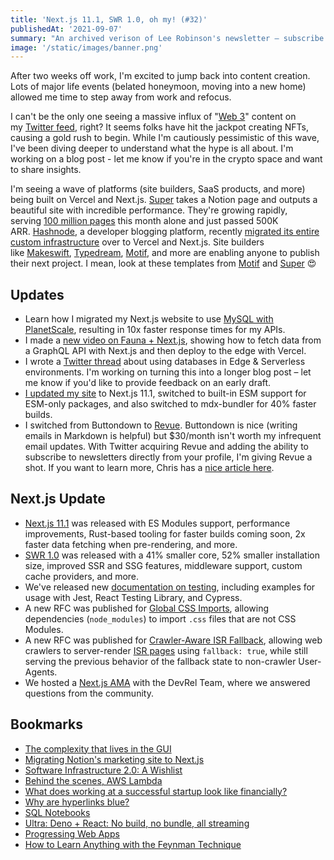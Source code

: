 ```yaml
---
title: 'Next.js 11.1, SWR 1.0, oh my! (#32)'
publishedAt: '2021-09-07'
summary: "An archived verison of Lee Robinson's newsletter – subscribe to get early access."
image: '/static/images/banner.png'
---
```


After two weeks off work, I'm excited to jump back into content creation. Lots of major life events (belated honeymoon, moving into a new home) allowed me time to step away from work and refocus.

I can't be the only one seeing a massive influx of "[Web 3](https://www.freecodecamp.org/news/what-is-web3/)" content on my [Twitter feed](https://twitter.com/hghmls/status/1433234653490683907), right? It seems folks have hit the jackpot creating NFTs, causing a gold rush to begin. While I'm cautiously pessimistic of this wave, I've been diving deeper to understand what the hype is all about. I'm working on a blog post - let me know if you're in the crypto space and want to share insights.

I'm seeing a wave of platforms (site builders, SaaS products, and more) being built on Vercel and Next.js. [Super](https://super.so/) takes a Notion page and outputs a beautiful site with incredible performance. They're growing rapidly, serving [100 million pages](https://twitter.com/TrillCyborg/status/1432404103611568133) this month alone and just passed 500K ARR. [Hashnode](https://townhall.hashnode.com/powerful-and-superfast-hashnode-blogs-now-powered-by-nextjs-11-and-vercel), a developer blogging platform, recently [migrated its entire custom infrastructure](https://townhall.hashnode.com/powerful-and-superfast-hashnode-blogs-now-powered-by-nextjs-11-and-vercel) over to Vercel and Next.js. Site builders like [Makeswift](https://www.makeswift.com/), [Typedream](https://typedream.com/), [Motif](https://motif.land/), and more are enabling anyone to publish their next project. I mean, look at these templates from [Motif](https://twitter.com/leeerob/status/1422762335442190338) and [Super](https://super.so/market) 😍

## Updates

- Learn how I migrated my Next.js website to use [MySQL with PlanetScale](/blog/mysql-planetscale), resulting in 10x faster response times for my APIs.
- I made a [new video on Fauna + Next.js](https://www.youtube.com/watch?v=92qPXQa_BUQ), showing how to fetch data from a GraphQL API with Next.js and then deploy to the edge with Vercel.
- I wrote a [Twitter thread](https://twitter.com/leeerob/status/1430177168307412998) about using databases in Edge & Serverless environments. I'm working on turning this into a longer blog post – let me know if you'd like to provide feedback on an early draft.
- [I updated my site](https://github.com/leerob/leerob.io/pull/354) to Next.js 11.1, switched to built-in ESM support for ESM-only packages, and also switched to mdx-bundler for 40% faster builds.
- I switched from Buttondown to [Revue](/snippets/revue). Buttondown is nice (writing emails in Markdown is helpful) but $30/month isn't worth my infrequent email updates. With Twitter acquiring Revue and adding the ability to subscribe to newsletters directly from your profile, I'm giving Revue a shot. If you want to learn more, Chris has a [nice article here](https://www.ctnicholas.dev/articles/integrate-twitter-newsletters-with-api-routes).

## Next.js Update

- [Next.js 11.1](https://nextjs.org/blog/next-11-1) was released with ES Modules support, performance improvements, Rust-based tooling for faster builds coming soon, 2x faster data fetching when pre-rendering, and more.
- [SWR 1.0](https://swr.vercel.app/blog/swr-v1) was released with a 41% smaller core, 52% smaller installation size, improved SSR and SSG features, middleware support, custom cache providers, and more.
- We've released new [documentation on testing](https://nextjs.org/docs/testing), including examples for usage with Jest, React Testing Library, and Cypress.
- A new RFC was published for [Global CSS Imports](https://github.com/vercel/next.js/discussions/27953), allowing dependencies (`node_modules`) to import `.css` files that are not CSS Modules.
- A new RFC was published for [Crawler-Aware ISR Fallback](https://github.com/vercel/next.js/discussions/28180), allowing web crawlers to server-render [ISR pages](https://vercel.com/docs/next.js/incremental-static-regeneration) using `fallback: true`, while still serving the previous behavior of the fallback state to non-crawler User-Agents.
- We hosted a [Next.js AMA](https://github.com/vercel/next.js/discussions/27687) with the DevRel Team, where we answered questions from the community.

## Bookmarks

- [The complexity that lives in the GUI](https://blog.royalsloth.eu/posts/the-complexity-that-lives-in-the-gui/)
- [Migrating Notion's marketing site to Next.js](https://www.notion.so/blog/migrating-notion-marketing-to-next-js)
- [Software Infrastructure 2.0: A Wishlist](https://erikbern.com/2021/04/19/software-infrastructure-2.0-a-wishlist.html)
- [Behind the scenes, AWS Lambda](https://www.bschaatsbergen.com/behind-the-scenes-lambda)
- [What does working at a successful startup look like financially?](https://zamiang.com/working-at-a-successful-startup-look-like-financially)
- [Why are hyperlinks blue?](https://blog.mozilla.org/en/internet-culture/deep-dives/why-are-hyperlinks-blue/)
- [SQL Notebooks](https://popsql.com/notebooks)
- [Ultra: Deno + React: No build, no bundle, all streaming](https://github.com/exhibitionist-digital/ultra)
- [Progressing Web Apps](https://blog.almaer.com/progressing-web-apps/)
- [How to Learn Anything with the Feynman Technique](https://blog.doist.com/feynman-technique/)
